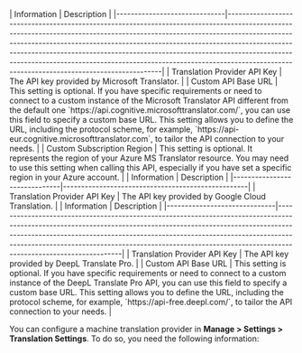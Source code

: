 
<Tabs>
  <TabItem value="tab1" label="Microsoft Translator" default>
    | Information                  | Description                                                                                                                                                                                                                                                                                                                                                                                                                                                      |
    |------------------------------|------------------------------------------------------------------------------------------------------------------------------------------------------------------------------------------------------------------------------------------------------------------------------------------------------------------------------------------------------------------------------------------------------------------------------------------------------------------|
    | Translation Provider API Key | The API key provided by Microsoft Translator.                                                                                                                                                                                                                                                                                                                                                                                                                    |
    | Custom API Base URL          | This setting is optional. If you have specific requirements or need to connect to a custom instance of the Microsoft Translator API different from the default one `https://api.cognitive.microsofttranslator.com/`, you can use this field to specify a custom base URL. This setting allows you to define the URL, including the protocol scheme, for example, `https://api-eur.cognitive.microsofttranslator.com`, to tailor the API connection to your needs. |
    | Custom Subscription Region   | This setting is optional. It represents the region of your Azure MS Translator resource. You may need to use this setting when calling this API, especially if you have set a specific region in your Azure account.                                                                                                                                                                                                                                 |

  </TabItem>
  <TabItem value="tab2" label="Google Cloud Translation">
    | Information                  | Description                                       |
    |------------------------------|---------------------------------------------------|
    | Translation Provider API Key | The API key provided by Google Cloud Translation. |

  </TabItem>
  <TabItem value="tab3" label="DeepL Translate Pro">
    | Information                  | Description                                                                                                                                                                                                                                                                                                                                               |
    |------------------------------|-----------------------------------------------------------------------------------------------------------------------------------------------------------------------------------------------------------------------------------------------------------------------------------------------------------------------------------------------------------|
    | Translation Provider API Key | The API key provided by DeepL Translate Pro.                                                                                                                                                                                                                                                                                                              |
    | Custom API Base URL          | This setting is optional. If you have specific requirements or need to connect to a custom instance of the DeepL Translate Pro API, you can use this field to specify a custom base URL. This setting allows you to define the URL, including the protocol scheme, for example, `https://api-free.deepl.com/`, to tailor the API connection to your needs. |
  </TabItem>
</Tabs>


You can configure a machine translation provider in **Manage > Settings > Translation Settings**. To do so, you need the following information:

